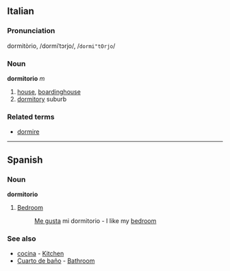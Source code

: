 ==Italian==
===Pronunciation===
dormitòrio, /dormiˈtɔrjo/, /<tt>dormi"tOrjo</tt>/
===Noun===
'''dormitorio''' ''m''

# [[house]], [[boardinghouse]]
# [[dormitory]] suburb

===Related terms===
*[[dormire]]

----
==Spanish==
===Noun===
'''dormitorio'''

#[[Bedroom]]
#: [[Gustar|Me gusta]] mi dormitorio - I like my [[bedroom]]

===See also===
*[[cocina]] - [[Kitchen]]
*[[Cuarto de baño]] - [[Bathroom]]